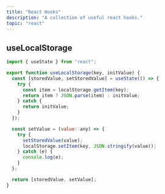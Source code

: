 ```yaml
---
title: "React Hooks"
description: "A collection of useful react hooks."
topic: "react"
---
```


## useLocalStorage

```js
import { useState } from "react";

export function useLocalStorage(key, initValue) {
  const [storedValue, setStoredValue] = useState(() => {
    try {
      const item = localStorage.getItem(key);
      return item ? JSON.parse(item) : initValue;
    } catch {
      return initValue;
    }
  });

  const setValue = (value: any) => {
    try {
      setStoredValue(value);
      localStorage.setItem(key, JSON.stringify(value));
    } catch (e) {
      console.log(e);
    }
  };

  return [storedValue, setValue];
}
```
